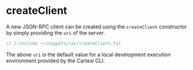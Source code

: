 # createClient

A new JSON-RPC client can be created using the `createClient` constructor by simply providing the `uri` of the server.

```ts
// [!include ~/snippets/rpc/createClient.ts]
```

The above `uri` is the default value for a local development execution environment provided by the Cartesi CLI.
